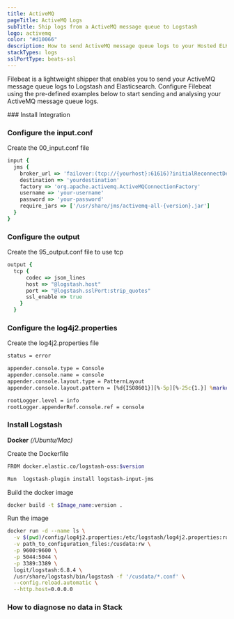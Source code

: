 ```yaml
---
title: ActiveMQ
pageTitle: ActiveMQ Logs
subTitle: Ship logs from a ActiveMQ message queue to Logstash
logo: activemq
color: "#d10066"
description: How to send ActiveMQ message queue logs to your Hosted ELK Logstash instance. Configure Filebeat to send data to logstash.  
stackTypes: logs
sslPortType: beats-ssl
---
```


Filebeat is a lightweight shipper that enables you to send your ActiveMQ message queue logs to Logstash and Elasticsearch. 
Configure Filebeat using the pre-defined examples below to start sending and analysing your ActiveMQ message queue logs.

<Steps>
  ### Install Integration
  <InstallIntegration/>

  ### Configure the input.conf

  Create the 00_input.conf file

  ```ruby copy
  input {
    jms {
      broker_url => 'failover:(tcp://{yourhost}:61616)?initialReconnectDelay=100'
      destination => 'yourdestination'
      factory => 'org.apache.activemq.ActiveMQConnectionFactory'
      username => 'your-username'
      password => 'your-password'
      require_jars => ['/usr/share/jms/activemq-all-{version}.jar']
    }
  } 
  ```

  ### Configure the output

  Create the 95_output.conf file to use tcp

  ```ruby copy /"@logstash.sslPort:strip_quotes"/ /@logstash.host/
  output {
    tcp {
        codec => json_lines
        host => "@logstash.host"
        port => "@logstash.sslPort:strip_quotes"
        ssl_enable => true
      }
    }
  ```

### Configure the log4j2.properties

Create the log4j2.properties file

```cmd copy
status = error

appender.console.type = Console
appender.console.name = console
appender.console.layout.type = PatternLayout
appender.console.layout.pattern = [%d{ISO8601}][%-5p][%-25c{1.}] %marker%m%n

rootLogger.level = info
rootLogger.appenderRef.console.ref = console
```

### Install Logstash

__Docker__ *(/Ubuntu/Mac)*

Create the Dockerfile

```bash cpy
FROM docker.elastic.co/logstash-oss:$version

Run  logstash-plugin install logstash-input-jms
```

Build the docker image

```bash copy
docker build -t $Image_name:version .
```

Run the image

```bash copy
docker run -d --name ls \
  -v $(pwd)/config/log4j2.properties:/etc/logstash/log4j2.properties:ro \
  -v path_to_configuration_files:/cusdata:rw \
  -p 9600:9600 \
  -p 5044:5044 \
  -p 3389:3389 \
  logit/logstash:6.8.4 \
  /usr/share/logstash/bin/logstash -f '/cusdata/*.conf' \
  --config.reload.automatic \
  --http.host=0.0.0.0 
```

### How to diagnose no data in Stack

<DiagnoseNoData />

</Steps>

